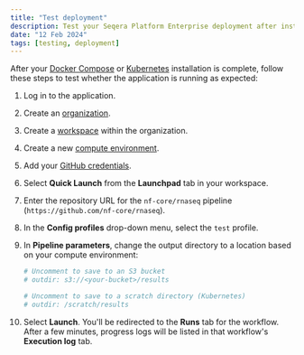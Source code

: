 ```yaml
---
title: "Test deployment"
description: Test your Seqera Platform Enterprise deployment after installation
date: "12 Feb 2024"
tags: [testing, deployment]
---
```


After your [Docker Compose](./docker-compose.mdx) or [Kubernetes](./kubernetes.mdx) installation is complete, follow these steps to test whether the application is running as expected:

1.  Log in to the application.

1.  Create an [organization](../orgs-and-teams/organizations.mdx).

1.  Create a [workspace](../orgs-and-teams/workspace-management.mdx) within the organization.

1.  Create a new [compute environment](../compute-envs/overview.mdx).

1.  Add your [GitHub credentials](../git/overview.mdx).

1.  Select **Quick Launch** from the **Launchpad** tab in your workspace.

1.  Enter the repository URL for the `nf-core/rnaseq` pipeline (`https://github.com/nf-core/rnaseq`).

1.  In the **Config profiles** drop-down menu, select the `test` profile.

1.  In **Pipeline parameters**, change the output directory to a location based on your compute environment:

    ```yaml
    # Uncomment to save to an S3 bucket
    # outdir: s3://<your-bucket>/results

    # Uncomment to save to a scratch directory (Kubernetes)
    # outdir: /scratch/results
    ```

1.  Select **Launch**. You'll be redirected to the **Runs** tab for the workflow. After a few minutes, progress logs will be listed in that workflow's **Execution log** tab.
